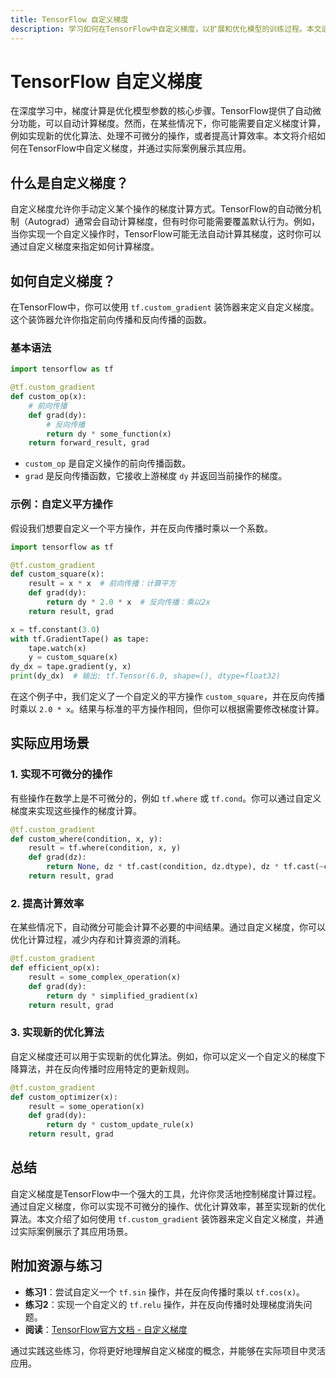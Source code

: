 ```yaml
---
title: TensorFlow 自定义梯度
description: 学习如何在TensorFlow中自定义梯度，以扩展和优化模型的训练过程。本文适合初学者，包含清晰的解释、代码示例和实际应用场景。
---
```


# TensorFlow 自定义梯度

在深度学习中，梯度计算是优化模型参数的核心步骤。TensorFlow提供了自动微分功能，可以自动计算梯度。然而，在某些情况下，你可能需要自定义梯度计算，例如实现新的优化算法、处理不可微分的操作，或者提高计算效率。本文将介绍如何在TensorFlow中自定义梯度，并通过实际案例展示其应用。

## 什么是自定义梯度？

自定义梯度允许你手动定义某个操作的梯度计算方式。TensorFlow的自动微分机制（Autograd）通常会自动计算梯度，但有时你可能需要覆盖默认行为。例如，当你实现一个自定义操作时，TensorFlow可能无法自动计算其梯度，这时你可以通过自定义梯度来指定如何计算梯度。

## 如何自定义梯度？

在TensorFlow中，你可以使用 `tf.custom_gradient` 装饰器来定义自定义梯度。这个装饰器允许你指定前向传播和反向传播的函数。

### 基本语法

```python
import tensorflow as tf

@tf.custom_gradient
def custom_op(x):
    # 前向传播
    def grad(dy):
        # 反向传播
        return dy * some_function(x)
    return forward_result, grad
```

- `custom_op` 是自定义操作的前向传播函数。
- `grad` 是反向传播函数，它接收上游梯度 `dy` 并返回当前操作的梯度。

### 示例：自定义平方操作

假设我们想要自定义一个平方操作，并在反向传播时乘以一个系数。

```python
import tensorflow as tf

@tf.custom_gradient
def custom_square(x):
    result = x * x  # 前向传播：计算平方
    def grad(dy):
        return dy * 2.0 * x  # 反向传播：乘以2x
    return result, grad

x = tf.constant(3.0)
with tf.GradientTape() as tape:
    tape.watch(x)
    y = custom_square(x)
dy_dx = tape.gradient(y, x)
print(dy_dx)  # 输出: tf.Tensor(6.0, shape=(), dtype=float32)
```

在这个例子中，我们定义了一个自定义的平方操作 `custom_square`，并在反向传播时乘以 `2.0 * x`。结果与标准的平方操作相同，但你可以根据需要修改梯度计算。

## 实际应用场景

### 1. 实现不可微分的操作

有些操作在数学上是不可微分的，例如 `tf.where` 或 `tf.cond`。你可以通过自定义梯度来实现这些操作的梯度计算。

```python
@tf.custom_gradient
def custom_where(condition, x, y):
    result = tf.where(condition, x, y)
    def grad(dz):
        return None, dz * tf.cast(condition, dz.dtype), dz * tf.cast(~condition, dz.dtype)
    return result, grad
```

### 2. 提高计算效率

在某些情况下，自动微分可能会计算不必要的中间结果。通过自定义梯度，你可以优化计算过程，减少内存和计算资源的消耗。

```python
@tf.custom_gradient
def efficient_op(x):
    result = some_complex_operation(x)
    def grad(dy):
        return dy * simplified_gradient(x)
    return result, grad
```

### 3. 实现新的优化算法

自定义梯度还可以用于实现新的优化算法。例如，你可以定义一个自定义的梯度下降算法，并在反向传播时应用特定的更新规则。

```python
@tf.custom_gradient
def custom_optimizer(x):
    result = some_operation(x)
    def grad(dy):
        return dy * custom_update_rule(x)
    return result, grad
```

## 总结

自定义梯度是TensorFlow中一个强大的工具，允许你灵活地控制梯度计算过程。通过自定义梯度，你可以实现不可微分的操作、优化计算效率，甚至实现新的优化算法。本文介绍了如何使用 `tf.custom_gradient` 装饰器来定义自定义梯度，并通过实际案例展示了其应用场景。

## 附加资源与练习

- **练习1**：尝试自定义一个 `tf.sin` 操作，并在反向传播时乘以 `tf.cos(x)`。
- **练习2**：实现一个自定义的 `tf.relu` 操作，并在反向传播时处理梯度消失问题。
- **阅读**：[TensorFlow官方文档 - 自定义梯度](https://www.tensorflow.org/guide/advanced_autodiff#custom_gradients)

通过实践这些练习，你将更好地理解自定义梯度的概念，并能够在实际项目中灵活应用。